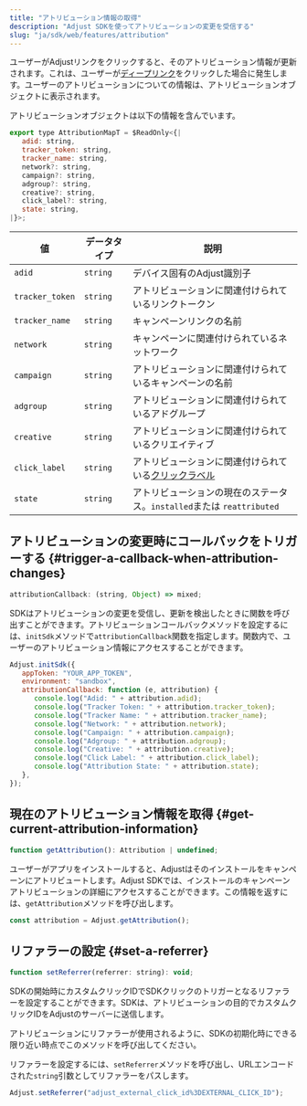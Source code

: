 ```yaml
---
title: "アトリビューション情報の取得"
description: "Adjust SDKを使ってアトリビューションの変更を受信する"
slug: "ja/sdk/web/features/attribution"
---
```


ユーザーがAdjustリンクをクリックすると、そのアトリビューション情報が更新されます。これは、ユーザーが[ディープリンク](https://help.adjust.com/ja/article/deep-links)をクリックした場合に発生します。ユーザーのアトリビューションについての情報は、アトリビューションオブジェクトに表示されます。

アトリビューションオブジェクトは以下の情報を含んでいます。

<CodeBlock title="インターフェイス宣言">

```js
export type AttributionMapT = $ReadOnly<{|
   adid: string,
   tracker_token: string,
   tracker_name: string,
   network?: string,
   campaign?: string,
   adgroup?: string,
   creative?: string,
   click_label?: string,
   state: string,
|}>;
```

</CodeBlock>

| 値              | データタイプ | 説明                                                                                                    |
| --------------- | ------------ | ------------------------------------------------------------------------------------------------------- |
| `adid`          | `string`     | デバイス固有のAdjust識別子                                                                              |
| `tracker_token` | `string`     | アトリビューションに関連付けられているリンクトークン                                                    |
| `tracker_name`  | `string`     | キャンペーンリンクの名前                                                                                |
| `network`       | `string`     | キャンペーンに関連付けられているネットワーク                                                            |
| `campaign`      | `string`     | アトリビューションに関連付けられているキャンペーンの名前                                                |
| `adgroup`       | `string`     | アトリビューションに関連付けられているアドグループ                                                      |
| `creative`      | `string`     | アトリビューションに関連付けられているクリエイティブ                                                    |
| `click_label`   | `string`     | アトリビューションに関連付けられている[クリックラベル](https://help.adjust.com/ja/article/user-rewards) |
| `state`         | `string`     | アトリビューションの現在のステータス。`installed`または `reattributed`                                  |

## アトリビューションの変更時にコールバックをトリガーする {#trigger-a-callback-when-attribution-changes}

<CodeBlock title="プロパティ宣言">

```js
attributionCallback: (string, Object) => mixed;
```

</CodeBlock>

SDKはアトリビューションの変更を受信し、更新を検出したときに関数を呼び出すことができます。アトリビューションコールバックメソッドを設定するには、`initSdk`メソッドで`attributionCallback`関数を指定します。関数内で、ユーザーのアトリビューション情報にアクセスすることができます。

```js
Adjust.initSdk({
   appToken: "YOUR_APP_TOKEN",
   environment: "sandbox",
   attributionCallback: function (e, attribution) {
      console.log("Adid: " + attribution.adid);
      console.log("Tracker Token: " + attribution.tracker_token);
      console.log("Tracker Name: " + attribution.tracker_name);
      console.log("Network: " + attribution.network);
      console.log("Campaign: " + attribution.campaign);
      console.log("Adgroup: " + attribution.adgroup);
      console.log("Creative: " + attribution.creative);
      console.log("Click Label: " + attribution.click_label);
      console.log("Attribution State: " + attribution.state);
   },
});
```

## 現在のアトリビューション情報を取得 {#get-current-attribution-information}

<CodeBlock title="メソッドシグネチャー">

```js
function getAttribution(): Attribution | undefined;
```

</CodeBlock>

ユーザーがアプリをインストールすると、Adjustはそのインストールをキャンペーンにアトリビュートします。Adjust SDKでは、インストールのキャンペーンアトリビューションの詳細にアクセスすることができます。この情報を返すには、`getAttribution`メソッドを呼び出します。

```js
const attribution = Adjust.getAttribution();
```

## リファラーの設定 {#set-a-referrer}

<CodeBlock title="メソッドシグネチャー">

```js
function setReferrer(referrer: string): void;
```

</CodeBlock>

SDKの開始時にカスタムクリックIDでSDKクリックのトリガーとなるリファラーを設定することができます。SDKは、アトリビューションの目的でカスタムクリックIDをAdjustのサーバーに送信します。

<Callout type="important">

アトリビューションにリファラーが使用されるように、SDKの初期化時にできる限り近い時点でこのメソッドを呼び出してください。

</Callout>

リファラーを設定するには、`setReferrer`メソッドを呼び出し、URLエンコードされた`string`引数としてリファラーをパスします。

<CodeBlock highlight="adjust_external_click_id%3DEXTERNAL_CLICK_ID\">

```js
Adjust.setReferrer("adjust_external_click_id%3DEXTERNAL_CLICK_ID");
```

</CodeBlock>
